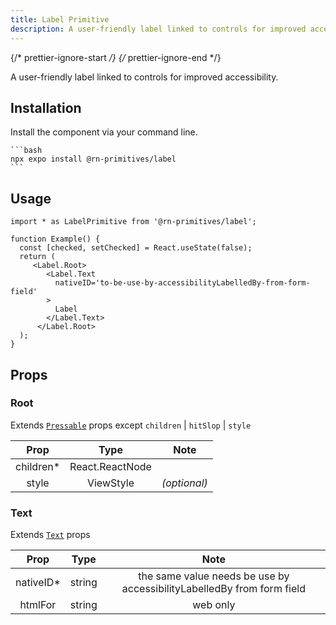 ```yaml
---
title: Label Primitive
description: A user-friendly label linked to controls for improved accessibility.
---
```


{/* prettier-ignore-start */}
{/* prettier-ignore-end */}


A user-friendly label linked to controls for improved accessibility.

## Installation

  Install the component via your command line.

    ```bash
    npx expo install @rn-primitives/label
    ```

## Usage

```tsx
import * as LabelPrimitive from '@rn-primitives/label';

function Example() {
  const [checked, setChecked] = React.useState(false);
  return (
     <Label.Root>
        <Label.Text
          nativeID='to-be-use-by-accessibilityLabelledBy-from-form-field'
        >
          Label
        </Label.Text>
      </Label.Root>
  );
}
```

## Props

### Root

Extends [`Pressable`](https://reactnative.dev/docs/pressable#props) props except `children` | `hitSlop` | `style`

|    Prop    |      Type       |     Note     |
| :--------: | :-------------: | :----------: |
| children\* | React.ReactNode |              |
|   style    |    ViewStyle    | _(optional)_ |

### Text

Extends [`Text`](https://reactnative.dev/docs/text#props) props

|    Prop    |  Type  |                               Note                               |
| :--------: | :----: | :--------------------------------------------------------------: |
| nativeID\* | string | the same value needs be use by accessibilityLabelledBy from form field   |
| htmlFor    | string | web only    |

